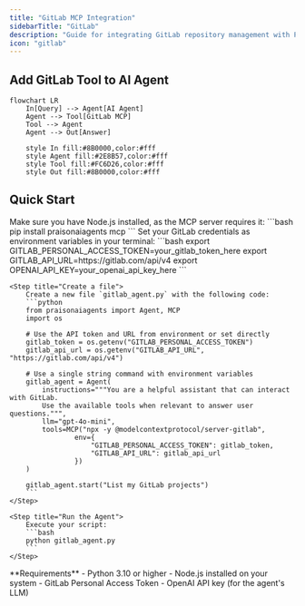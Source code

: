 ```yaml
---
title: "GitLab MCP Integration"
sidebarTitle: "GitLab"
description: "Guide for integrating GitLab repository management with PraisonAI agents using MCP"
icon: "gitlab"
---
```


## Add GitLab Tool to AI Agent

```mermaid
flowchart LR
    In[Query] --> Agent[AI Agent]
    Agent --> Tool[GitLab MCP]
    Tool --> Agent
    Agent --> Out[Answer]
    
    style In fill:#8B0000,color:#fff
    style Agent fill:#2E8B57,color:#fff
    style Tool fill:#FC6D26,color:#fff
    style Out fill:#8B0000,color:#fff
```

## Quick Start

<Steps>
    <Step title="Install Dependencies">
        Make sure you have Node.js installed, as the MCP server requires it:
        ```bash
        pip install praisonaiagents mcp
        ```
    </Step>
    <Step title="Set API Keys">
        Set your GitLab credentials as environment variables in your terminal:
        ```bash
        export GITLAB_PERSONAL_ACCESS_TOKEN=your_gitlab_token_here
        export GITLAB_API_URL=https://gitlab.com/api/v4
        export OPENAI_API_KEY=your_openai_api_key_here
        ```
    </Step>

    <Step title="Create a file">
        Create a new file `gitlab_agent.py` with the following code:
        ```python
        from praisonaiagents import Agent, MCP
        import os

        # Use the API token and URL from environment or set directly
        gitlab_token = os.getenv("GITLAB_PERSONAL_ACCESS_TOKEN")
        gitlab_api_url = os.getenv("GITLAB_API_URL", "https://gitlab.com/api/v4")

        # Use a single string command with environment variables
        gitlab_agent = Agent(
            instructions="""You are a helpful assistant that can interact with GitLab.
            Use the available tools when relevant to answer user questions.""",
            llm="gpt-4o-mini",
            tools=MCP("npx -y @modelcontextprotocol/server-gitlab", 
                    env={
                        "GITLAB_PERSONAL_ACCESS_TOKEN": gitlab_token,
                        "GITLAB_API_URL": gitlab_api_url
                    })
        )

        gitlab_agent.start("List my GitLab projects")
        ```
    </Step>

    <Step title="Run the Agent">
        Execute your script:
        ```bash
        python gitlab_agent.py
        ```
    </Step>
</Steps>

<Note>
  **Requirements**
  - Python 3.10 or higher
  - Node.js installed on your system
  - GitLab Personal Access Token
  - OpenAI API key (for the agent's LLM)
</Note>

